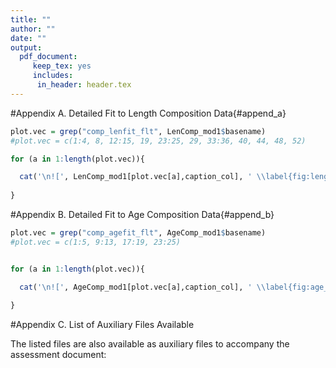 ```yaml
---
title: ""
author: ""
date: ""
output: 
  pdf_document:
     keep_tex: yes
     includes:
      in_header: header.tex
---
```

<!-- ************************************************************************************************--> 
<!-- **********************************BEGIN APPENDICES**********************************************--> 
<!-- ************************************************************************************************--> 
\FloatBarrier
\newpage



<!-- ************************************DATA FITS************************************************--> 
#Appendix A. Detailed Fit to Length Composition Data{#append_a} 


```r
plot.vec = grep("comp_lenfit_flt", LenComp_mod1$basename)
#plot.vec = c(1:4, 8, 12:15, 19, 23:25, 29, 33:36, 40, 44, 48, 52)

for (a in 1:length(plot.vec)){

  cat('\n![', LenComp_mod1[plot.vec[a],caption_col], ' \\label{fig:length_fits}](r4ss/plots_mod1/', LenComp_mod1[plot.vec[a], path_col], ')\n', sep='')
  
}

```

\FloatBarrier

#Appendix B. Detailed Fit to Age Composition Data{#append_b} 

```r
plot.vec = grep("comp_agefit_flt", AgeComp_mod1$basename)
#plot.vec = c(1:5, 9:13, 17:19, 23:25)


for (a in 1:length(plot.vec)){

  cat('\n![', AgeComp_mod1[plot.vec[a],caption_col], ' \\label{fig:age_fits}](r4ss/plots_mod1/', AgeComp_mod1[plot.vec[a], path_col], ')\n', sep='')
  
}

```


\FloatBarrier


\newpage


<!-- ************************************AUXILARY FILES************************************************ --> 
#Appendix C. List of Auxiliary Files Available

The listed files are also available as auxiliary files to accompany the assessment document:

\begin{enumerate}
  \item Numbers at age for female and male `r spp` (Petrale natagef.csv and Petrale natagem.csv)
  \item The `r spp` Stock Synthesis 3.30.13 model files
  
  \begin{enumerate}
    \item 2019petrale.dat
    \item 2019petrale.ctl
    \item forecast.ss
    \item starter.ss
  \end{enumerate}
\end{enumerate}

\newpage